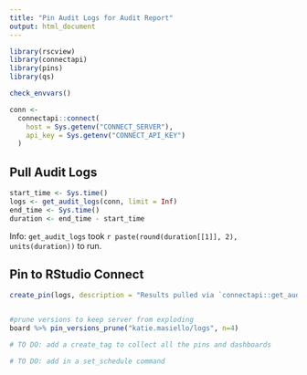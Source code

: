 ```yaml
---
title: "Pin Audit Logs for Audit Report"
output: html_document
---
```



```r
library(rscview)
library(connectapi)
library(pins)
library(qs)

```


```r
check_envvars()

conn <- 
  connectapi::connect(
    host = Sys.getenv("CONNECT_SERVER"),
    api_key = Sys.getenv("CONNECT_API_KEY")
  )

```

## Pull Audit Logs

```r
start_time <- Sys.time()
logs <- get_audit_logs(conn, limit = Inf) 
end_time <- Sys.time()
duration <- end_time - start_time
```


Info: `get_audit_logs` took `r paste(round(duration[[1]], 2),  units(duration))` to run.

## Pin to RStudio Connect
```r



create_pin(logs, description = "Results pulled via `connectapi::get_audit_logs()` for audit reports", type = "qs")


#prune versions to keep server from exploding
board %>% pin_versions_prune("katie.masiello/logs", n=4)
```

```r
# TO DO: add a create_tag to collect all the pins and dashboards

# TO DO: add in a set_schedule command
```
